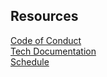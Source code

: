 ## Resources

[Code of Conduct](https://seagl.org/code_of_conduct)  
[Tech Documentation](https://github.com/SeaGL/organization/tree/main/tech/docs)  
[Schedule](https://osem.seagl.org/conferences/seagl2022/schedule/events)

